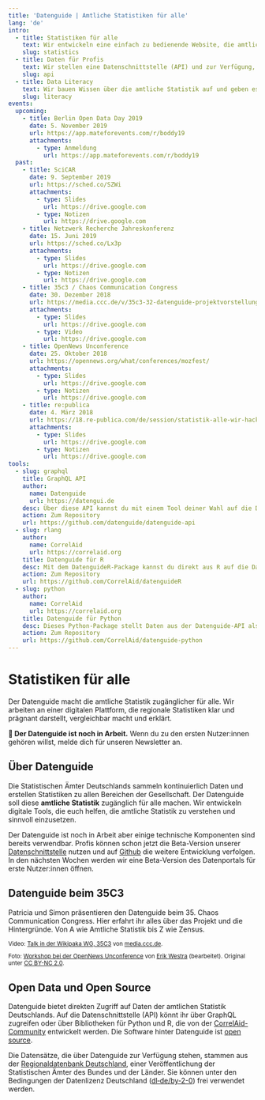 ```yaml
---
title: 'Datenguide | Amtliche Statistiken für alle'
lang: 'de'
intro:
  - title: Statistiken für alle
    text: Wir entwickeln eine einfach zu bedienende Website, die amtliche Statistiken zugänglich macht, in Kontext setzt, visualisiert und erklärt.
    slug: statistics
  - title: Daten für Profis
    text: Wir stellen eine Datenschnittstelle (API) und zur Verfügung, über die Datenjournalist:innen und Entwickler:innen direkt auf die Daten der Regionalstatistik zugreifen können.
    slug: api
  - title: Data Literacy
    text: Wir bauen Wissen über die amtliche Statistik auf und geben es weiter. Wir organisieren Workshops und Hackathons bei denen wir gemeinsam mit statistischen Daten arbeiten.
    slug: literacy
events:
  upcoming:
    - title: Berlin Open Data Day 2019
      date: 5. November 2019
      url: https://app.mateforevents.com/r/boddy19
      attachments:
        - type: Anmeldung
          url: https://app.mateforevents.com/r/boddy19
  past:
    - title: SciCAR
      date: 9. September 2019
      url: https://sched.co/SZWi
      attachments:
        - type: Slides
          url: https://drive.google.com
        - type: Notizen
          url: https://drive.google.com
    - title: Netzwerk Recherche Jahreskonferenz
      date: 15. Juni 2019
      url: https://sched.co/Lx3p
      attachments:
        - type: Slides
          url: https://drive.google.com
        - type: Notizen
          url: https://drive.google.com
    - title: 35c3 / Chaos Communication Congress
      date: 30. Dezember 2018
      url: https://media.ccc.de/v/35c3-32-datenguide-projektvorstellung-workshop
      attachments:
        - type: Slides
          url: https://drive.google.com
        - type: Video
          url: https://drive.google.com
    - title: OpenNews Unconference
      date: 25. Oktober 2018
      url: https://opennews.org/what/conferences/mozfest/
      attachments:
        - type: Slides
          url: https://drive.google.com
        - type: Notizen
          url: https://drive.google.com
    - title: re:publica
      date: 4. März 2018
      url: https://18.re-publica.com/de/session/statistik-alle-wir-hacken-statistische-bundesamt
      attachments:
        - type: Slides
          url: https://drive.google.com
        - type: Notizen
          url: https://drive.google.com
tools:
  - slug: graphql
    title: GraphQL API
    author:
      name: Datenguide
      url: https://datengui.de
    desc: Über diese API kannst du mit einem Tool deiner Wahl auf die Daten der amtlichen Statistik zugreifen.
    action: Zum Repository
    url: https://github.com/datenguide/datenguide-api
  - slug: rlang
    author:
      name: CorrelAid
      url: https://correlaid.org
    title: Datenguide für R
    desc: Mit dem DatenguideR-Package kannst du direkt aus R auf die Daten der Datenguide-API zugreifen.
    action: Zum Repository
    url: https://github.com/CorrelAid/datenguideR
  - slug: python
    author:
      name: CorrelAid
      url: https://correlaid.org
    title: Datenguide für Python
    desc: Dieses Python-Package stellt Daten aus der Datenguide-API als Pandas DataFrames zur Verfügung.
    action: Zum Repository
    url: https://github.com/CorrelAid/datenguide-python
---
```



<DefaultLayout>

<Subscribe>

# Statistiken für alle

Der Datenguide macht die amtliche Statistik zugänglicher für alle.
Wir arbeiten an einer digitalen Plattform, die regionale Statistiken
klar und prägnant darstellt, vergleichbar macht und erklärt.

**🚧 Der Datenguide ist noch in Arbeit.** Wenn du zu den ersten
Nutzer:innen gehören willst, melde dich für unseren Newsletter an.

</Subscribe>

<Intro features={frontmatter.intro}>

## Über Datenguide

Die Statistischen Ämter Deutschlands sammeln kontinuierlich Daten und erstellen Statistiken zu allen Bereichen der Gesellschaft. Der Datenguide soll diese **amtliche Statistik** zugänglich für alle machen. Wir entwickeln digitale Tools, die euch helfen, die amtliche Statistik zu verstehen und sinnvoll einzusetzen.

Der Datenguide ist noch in Arbeit aber einige technische Komponenten sind bereits verwendbar. Profis können schon jetzt die Beta-Version unserer [Datenschnittstelle](https://github.com/datenguide/datenguide-api) nutzen und auf [Github](https://github.com/datenguide/datenguide) die weitere Entwicklung verfolgen. In den nächsten Wochen werden wir eine Beta-Version des Datenportals für erste Nutzer:innen öffnen.

</Intro>

<Events dates={frontmatter.events}>

## Datenguide beim 35C3

Patricia und Simon präsentieren den Datenguide beim 35. Chaos Communication Congress. Hier erfahrt ihr alles über das Projekt und die Hintergründe. Von A wie Amtliche Statistik bis Z wie Zensus.

<ResponsiveEmbed
  src="https://media.ccc.de/v/35c3-32-datenguide-projektvorstellung-workshop/oembed"
  allowFullScreen
/>

<small>

Video: [Talk in der Wikipaka WG, 35C3](https://media.ccc.de/c/35c3-wikipakawg) von [media.ccc.de](https://media.ccc.de).

Foto: [Workshop bei der OpenNews Unconference](https://www.flickr.com/photos/mozfest/30709616947/in/album-72157702889161984/) von [Erik Westra](https://www.westraco.com/) (bearbeitet). Original unter [CC BY-NC 2.0](https://creativecommons.org/licenses/by-nc/2.0/).

</small>

</Events>

<Tools features={frontmatter.tools}>

## Open Data und Open Source

Datenguide bietet direkten Zugriff auf Daten der amtlichen Statistik Deutschlands. Auf die Datenschnittstelle (API) könnt ihr über GraphQL zugreifen oder über Bibliotheken für Python und R, die von der [CorrelAid-Community](https://correlaid.org/) entwickelt werden. Die Software hinter Datenguide ist [open source](https://github.com/datenguide/datenguide).

Die Datensätze, die über Datenguide zur Verfügung stehen, stammen aus der [Regionaldatenbank Deutschland](https://www.regionalstatistik.de/genesis/online/), einer Veröffentlichung der Statistischen Ämter des Bundes und der Länder. Sie können unter den Bedingungen der Datenlizenz Deutschland ([dl‑de/by‑2-0](https://www.govdata.de/en/dl-de/by-2-0)) frei verwendet werden.

</Tools>

</DefaultLayout>
